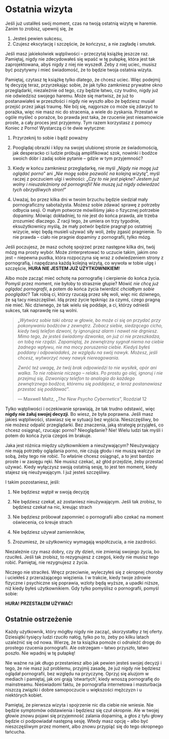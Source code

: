 # Ostatnia wizyta

Jeśli już ustaliłeś swój moment, czas na twoją ostatnią wizytę w haremie. Zanim to zrobisz, upewnij się, że

1. Jesteś pewien sukcesu,
2. Czujesz ekscytację i szczęście, że kończysz, a nie zagładę i smutek.

Jeśli masz jakiekolwiek wątpliwości – przeczytaj książkę jeszcze raz.
Pamiętaj, nigdy nie zdecydowałeś się wpaść w tę pułapkę, która jest tak zaprojektowana, abyś nigdy z niej nie wyszedł. Żeby z niej uciec, musisz być pozytywny i mieć świadomość, że to będzie twoja ostatnia wizyta.

Pamiętaj, czytasz tę książkę tylko dlatego, że chcesz uciec. Więc podejmij tę decyzję teraz, przyrzekając sobie, że jak tylko zamkniesz prywatne okno przeglądarki, niezależnie od tego, czy będzie łatwo, czy trudno, nigdy już nie odwiedzisz swojego haremu. Może się martwisz, że już to postanawiałeś w przeszłości i nigdy nie wyszło albo że będziesz musiał przejść przez jakąś traumę.
Nie bój się, najgorsze co może się zdarzyć to porażka, więc nie masz nic do stracenia, a wiele do zyskania.
Przestań w ogóle myśleć o porażce, bo prawda jest taka, że rzucenie jest niesamowicie proste, a cały proces jest przyjemny. Tym razem korzystasz z pomocy Koniec z Porno! Wystarczą ci te dwie wytyczne:

1. Przyrzeknij to sobie i bądź poważny

2. Pooglądaj obrazki i klipy na swojej ulubionej stronie ze świadomością, jak desperacko ci ludzie próbują amplifikować szok, nowinki i bodźce swoich dóbr i zadaj sobie pytanie – gdzie w tym przyjemność?

3. Kiedy w końcu zamkniesz przeglądarkę, nie myśl „*Nigdy nie mogę już oglądać porno*” ani „*Nie mogę sobie pozwolić na kolejną wizytę*”, myśl raczej z poczuciem ulgi i wolności: „*Czy to nie jest piękne? Jestem już wolny i nieuzależniony od pornografii! Nie muszę już nigdy odwiedzać tych obrzydliwych stron!*”

4. Uważaj, bo przez kilka dni w twoim brzuchu będzie siedział mały pornograficzny sabotażysta. Możesz sobie zdawać sprawę z potrzeby odbycia sesji. O małym potworze mówiliśmy jako o fizycznej potrzebie dopaminy. Mówiąc dokładniej, to nie jest do końca prawda, ale trzeba zrozumieć dlaczego. Z racji tego, że umiera on trzy tygodnie, eksużytkownicy myślą, że mały potwór będzie pragnął po ostatniej wizycie, więc będą musieli używać siły woli, żeby zgasić pragnienie. To nie prawda – ciało nie pragnie dopaminy z pornografii, tylko mózg.

Jeśli poczujesz, że masz ochotę spojrzeć przez następne kilka dni, twój mózg ma prosty wybór. Może zinterpretować to uczucie takim, jakim ono jest – niepewna pustka, która rozpoczyna się wraz z odwiedzeniem strony z pornografią, i napędzana każdą kolejną wizytą, co wywoła w tobie ulgę i szczęście, **HURA NIE JESTEM JUŻ UŻYTKOWNIKIEM!**

Albo może zacząć mieć ochotę na pornografię i cierpienie do końca życia. Pomyśl przez moment, nie byłoby to strasznie głupie? Mówić *nie chcę już oglądać pornografii*, a potem do końca życia twierdzić *chciałbym sobie pooglądać*? Tak robią ci, którzy rzucają przez siłę woli, więc nic dziwnego, że są tacy nieszczęśliwi. Idą przez życie tęskniąc za czymś, czego pragną nie mieć. Nic dziwnego, że tak wielu się poddaje, a ci, którzy odnieśli sukces, tak naprawdę nie są wolni.

> „*Wytwórz sobie taki obraz w głowie, bo może ci się on przydać przy pokonywaniu bodźców z zewnątrz. Zobacz siebie, siedzącego cicho, kiedy twój telefon dzwoni, ty ignorujesz alarm i nawet nie drgniesz. Mimo tego, że jesteś świadomy dzwonka, on już ci nie przeszkadza, on tobą nie rządzi. Zapamiętaj, że zewnętrzny sygnał niema na ciebie żadnego wpływu, nie ma mocy poruszenia ciebie. Kiedyś byłeś poddany i odpowiadałeś, ze względu na swój nawyk. Możesz, jeśli chcesz, wytworzyć nowy nawyk niereagowania.*
> 
> *Zwróć też uwagę, że twój brak odpowiedzi to nie wysiłek, opór ani walka. To nie robienie niczego – relaks. Po prostu go olej, ignoruj i nie przejmuj się. Dzwoniący telefon to analogia do każdego zewnętrznego bodźca, któremu się poddajesz, a teraz postanawiasz przestać się poddawać*”.
>
> ---  Maxwell Maltz, „*The New Psycho Cybernetics*”, Rozdział 12

Tylko wątpliwości i oczekiwanie sprawiają, że tak trudno odstawić, więc **nigdy nie żałuj swojej decyzji**. Bo wiesz, że była poprawna. Jeśli masz jakieś wątpliwości, stawiasz się w sytuacji bez wyjścia. Nieszczęśliwy, bo nie możesz odpalić przeglądarki. Bez znaczenia, jaką strategię przyjąłeś, co chcesz osiągnąć, rzucając porno? Nieoglądanie? Nie! Wielu ludzi tak myśli i potem do końca życia czegoś im brakuje.

Jaka jest różnica między użytkownikiem a nieużywającym? Nieużywający nie mają potrzeby oglądania porno, nie czują głodu i nie muszą walczyć ze sobą, żeby tego nie robić. To właśnie chcesz osiągnąć, a to jest bardzo proste i w zasięgu ręki. Nie musisz czekać, aż głód przejdzie, żeby przestać używać. Kiedy wyłączysz swoją ostatnią sesję, to jest ten moment, kiedy stajesz się nieużywającym. I już jesteś szczęśliwy.

I takim pozostaniesz, jeśli:

1. Nie będziesz wątpił w swoją decyzję

2.  Nie będziesz czekał, aż zostaniesz nieużywającym. Jeśli tak zrobisz, to będziesz czekał na nic, kreując strach

3. Nie będziesz próbował zapomnieć o pornografii albo czekać na moment oświecenia, co kreuje strach

4.  Nie będziesz używał zamienników,

5. Zrozumiesz, że użytkownicy wymagają współczucia, a nie zazdrości.

Niezależnie czy masz dobry, czy zły dzień, nie zmieniaj swojego życia, bo rzuciłeś. Jeśli tak zrobisz, to rezygnujesz z czegoś, kiedy nie musisz tego robić. Pamiętaj, nie rezygnujesz z życia.

Niczego nie straciłeś. Wręcz przeciwnie, wyleczyłeś się z okropnej choroby i uciekłeś z przerażającego więzienia. I w trakcie, kiedy twoje zdrowie fizyczne i psychiczne się poprawia, wzloty będą wyższe, a upadki niższe, niż kiedy byłeś użytkownikiem. Gdy tylko pomyślisz o pornografii, pomyśl sobie:

**HURA! PRZESTAŁEM UŻYWAĆ!**

## Ostatnie ostrzeżenie

Każdy użytkownik, który mógłby nigdy nie zacząć, skorzystałby z tej oferty. Dziesiątki tysięcy ludzi rzuciło nałóg, tylko po to, żeby po kilku latach uzależnić się od nowa. Wierzę, że ta książka pomoże ci odnaleźć drogę do prostego rzucenia pornografii. Ale ostrzegam – łatwo przyszło, łatwo poszło. Nie wpadnij w tę pułapkę!

Nie ważne na jak długo przestaniesz albo jak pewien jesteś swojej decyzji i tego, że nie masz już problemu, przyjmij zasadę, że już nigdy nie będziesz oglądał pornografii, bez względu na przyczynę. Oprzyj się aluzjom w mediach i pamiętaj, jak oni grają 'otwartych', kiedy wnoszą pornografię do mainstreamu. Nieświadomi faktu, że pornografia internetowa i masturbacja niszczą związki i dobre samopoczucie u większości mężczyzn i u niektórych kobiet.

Pamiętaj, że pierwsza wizyta i spojrzenie nic dla ciebie nie wniesie. Nie będzie symptomów odstawienia i będziesz się czuł okropnie. Ale w twojej głowie znowu pojawi się przyjemność zalania dopaminą, a głos z tyłu głowy będzie ci podpowiadał następną sesję. Wtedy masz opcję – albo być nieszczęśliwym przez moment, albo znowu przypiąć się do tego okropnego łańcucha.
